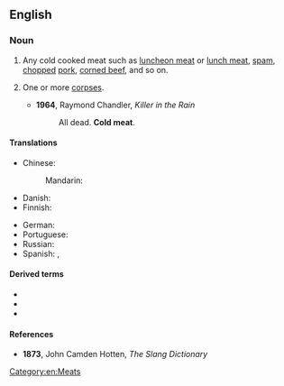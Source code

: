 ==English==

===Noun===
{{en-noun|~}}

# Any cold cooked meat such as [[luncheon meat]] or [[lunch meat]], [[spam]], [[chopped]] [[pork]], [[corned beef]], and so on.
# {{lb|en|slang|uncountable}} One or more [[corpse]]s.
#* '''1964''', Raymond Chandler, ''‎Killer in the Rain''
#*: All dead. '''Cold meat'''.

====Translations====
{{trans-top|cold cooked meat}}
* Chinese:
*: Mandarin: {{t+|cmn|冷肉|tr=lěngròu}}
* Danish: {{t-needed|da}}
* Finnish: {{t|fi|[[kylmä]] [[liha]]}}
{{trans-mid}}
* German: {{t|de|Wurstwaren|f-p}}
* Portuguese: {{t-needed|pt}}
* Russian: {{t+|ru|нарезка}}
* Spanish: {{t+|es|embutido|m}}, {{t+|es|fiambre|m}}
{{trans-bottom}}

====Derived terms====
* {{l|en|cold meat box}}
* {{l|en|cold meat cart}}
* {{l|en|cold meat train}}

====References====
* {{sense|corpses}} '''1873''', John Camden Hotten, ''The Slang Dictionary''

[[Category:en:Meats]]